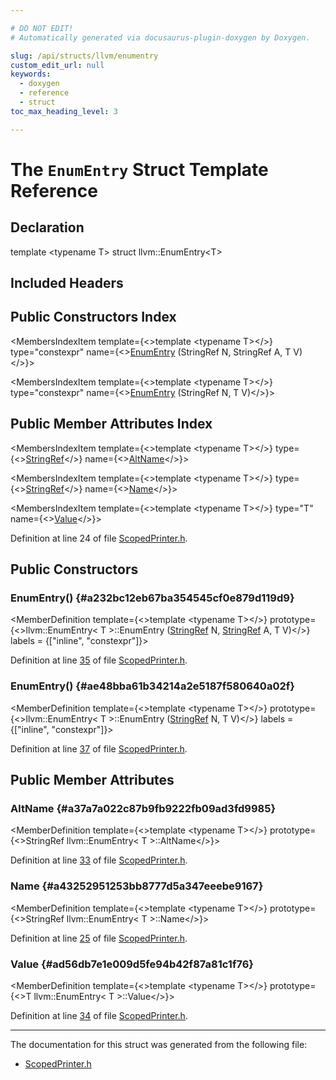 ```yaml
---

# DO NOT EDIT!
# Automatically generated via docusaurus-plugin-doxygen by Doxygen.

slug: /api/structs/llvm/enumentry
custom_edit_url: null
keywords:
  - doxygen
  - reference
  - struct
toc_max_heading_level: 3

---
```





# The `EnumEntry` Struct Template Reference

<DoxygenPage pluginConfig={pluginConfig}>



## Declaration

<CodeBlock>template &lt;typename T&gt;
struct llvm::EnumEntry&lt;T&gt;</CodeBlock>

## Included Headers

<IncludesList>
<IncludesListItem
  filePath="llvm/Support/ScopedPrinter.h"
  permalink="/docs/api/files/include/include/llvm/include/llvm/support/scopedprinter-h"
  isLocal="true" />
</IncludesList>

## Public Constructors Index

<MembersIndex>

<MembersIndexItem
  template={<>template &lt;typename T&gt;</>}
  type="constexpr"
  name={<><a href="#a232bc12eb67ba354545cf0e879d119d9">EnumEntry</a> (StringRef N, StringRef A, T V)</>}>
</MembersIndexItem>

<MembersIndexItem
  template={<>template &lt;typename T&gt;</>}
  type="constexpr"
  name={<><a href="#ae48bba61b34214a2e5187f580640a02f">EnumEntry</a> (StringRef N, T V)</>}>
</MembersIndexItem>

</MembersIndex>

## Public Member Attributes Index

<MembersIndex>

<MembersIndexItem
  template={<>template &lt;typename T&gt;</>}
  type={<><a href="/docs/api/classes/llvm/stringref">StringRef</a></>}
  name={<><a href="#a37a7a022c87b9fb9222fb09ad3fd9985">AltName</a></>}>
</MembersIndexItem>

<MembersIndexItem
  template={<>template &lt;typename T&gt;</>}
  type={<><a href="/docs/api/classes/llvm/stringref">StringRef</a></>}
  name={<><a href="#a43252951253bb8777d5a347eeebe9167">Name</a></>}>
</MembersIndexItem>

<MembersIndexItem
  template={<>template &lt;typename T&gt;</>}
  type="T"
  name={<><a href="#ad56db7e1e009d5fe94b42f87a81c1f76">Value</a></>}>
</MembersIndexItem>

</MembersIndex>


Definition at line 24 of file <a href="/docs/api/files/include/include/llvm/include/llvm/support/scopedprinter-h">ScopedPrinter.h</a>.

<SectionDefinition>

## Public Constructors

### EnumEntry() {#a232bc12eb67ba354545cf0e879d119d9}

<MemberDefinition
  template={<>template &lt;typename T&gt;</>}
  prototype={<>llvm::EnumEntry&lt; T &gt;::EnumEntry (<a href="/docs/api/classes/llvm/stringref">StringRef</a> N, <a href="/docs/api/classes/llvm/stringref">StringRef</a> A, T V)</>}
  labels = {["inline", "constexpr"]}>

Definition at line <a href="/docs/api/files/include/include/llvm/include/llvm/support/scopedprinter-h/#l00035">35</a> of file <a href="/docs/api/files/include/include/llvm/include/llvm/support/scopedprinter-h">ScopedPrinter.h</a>.
</MemberDefinition>

### EnumEntry() {#ae48bba61b34214a2e5187f580640a02f}

<MemberDefinition
  template={<>template &lt;typename T&gt;</>}
  prototype={<>llvm::EnumEntry&lt; T &gt;::EnumEntry (<a href="/docs/api/classes/llvm/stringref">StringRef</a> N, T V)</>}
  labels = {["inline", "constexpr"]}>

Definition at line <a href="/docs/api/files/include/include/llvm/include/llvm/support/scopedprinter-h/#l00037">37</a> of file <a href="/docs/api/files/include/include/llvm/include/llvm/support/scopedprinter-h">ScopedPrinter.h</a>.
</MemberDefinition>

</SectionDefinition>

<SectionDefinition>

## Public Member Attributes

### AltName {#a37a7a022c87b9fb9222fb09ad3fd9985}

<MemberDefinition
  template={<>template &lt;typename T&gt;</>}
  prototype={<>StringRef llvm::EnumEntry&lt; T &gt;::AltName</>}>

Definition at line <a href="/docs/api/files/include/include/llvm/include/llvm/support/scopedprinter-h/#l00033">33</a> of file <a href="/docs/api/files/include/include/llvm/include/llvm/support/scopedprinter-h">ScopedPrinter.h</a>.
</MemberDefinition>

### Name {#a43252951253bb8777d5a347eeebe9167}

<MemberDefinition
  template={<>template &lt;typename T&gt;</>}
  prototype={<>StringRef llvm::EnumEntry&lt; T &gt;::Name</>}>

Definition at line <a href="/docs/api/files/include/include/llvm/include/llvm/support/scopedprinter-h/#l00025">25</a> of file <a href="/docs/api/files/include/include/llvm/include/llvm/support/scopedprinter-h">ScopedPrinter.h</a>.
</MemberDefinition>

### Value {#ad56db7e1e009d5fe94b42f87a81c1f76}

<MemberDefinition
  template={<>template &lt;typename T&gt;</>}
  prototype={<>T llvm::EnumEntry&lt; T &gt;::Value</>}>

Definition at line <a href="/docs/api/files/include/include/llvm/include/llvm/support/scopedprinter-h/#l00034">34</a> of file <a href="/docs/api/files/include/include/llvm/include/llvm/support/scopedprinter-h">ScopedPrinter.h</a>.
</MemberDefinition>

</SectionDefinition>

<hr/>

The documentation for this struct was generated from the following file:

<ul>
<li><a href="/docs/api/files/include/include/llvm/include/llvm/support/scopedprinter-h">ScopedPrinter.h</a></li>
</ul>

</DoxygenPage>
